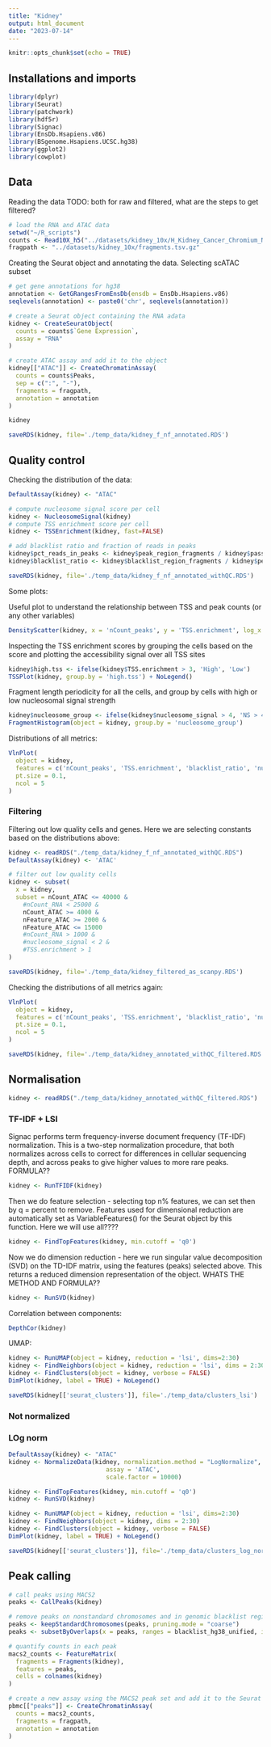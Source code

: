 ```yaml
---
title: "Kidney"
output: html_document
date: "2023-07-14"
---
```


```r
knitr::opts_chunk$set(echo = TRUE)
```

## Installations and imports

```r
library(dplyr)
library(Seurat)
library(patchwork)
library(hdf5r)
library(Signac)
library(EnsDb.Hsapiens.v86)
library(BSgenome.Hsapiens.UCSC.hg38)
library(ggplot2)
library(cowplot)
```

## Data

Reading the data
TODO: both for raw and filtered, what are the steps to get filtered?

```r
# load the RNA and ATAC data
setwd("~/R_scripts")
counts <- Read10X_h5("../datasets/kidney_10x/H_Kidney_Cancer_Chromium_Nuc_Iso_vs_SaltyEZ_vs_ComplexTissueDP_filtered_feature_bc_matrix.h5")
fragpath <- "../datasets/kidney_10x/fragments.tsv.gz"
```

Creating the Seurat object and annotating the data. 
Selecting scATAC subset

```r
# get gene annotations for hg38
annotation <- GetGRangesFromEnsDb(ensdb = EnsDb.Hsapiens.v86)
seqlevels(annotation) <- paste0('chr', seqlevels(annotation))

# create a Seurat object containing the RNA adata
kidney <- CreateSeuratObject(
  counts = counts$`Gene Expression`,
  assay = "RNA"
)

# create ATAC assay and add it to the object
kidney[["ATAC"]] <- CreateChromatinAssay(
  counts = counts$Peaks,
  sep = c(":", "-"),
  fragments = fragpath,
  annotation = annotation
)

kidney
```
```r
saveRDS(kidney, file='./temp_data/kidney_f_nf_annotated.RDS')


```

## Quality control

Checking the distribution of the data:

```r
DefaultAssay(kidney) <- "ATAC"

# compute nucleosome signal score per cell
kidney <- NucleosomeSignal(kidney)
# compute TSS enrichment score per cell
kidney <- TSSEnrichment(kidney, fast=FALSE)

# add blacklist ratio and fraction of reads in peaks
kidney$pct_reads_in_peaks <- kidney$peak_region_fragments / kidney$passed_filters * 100
kidney$blacklist_ratio <- kidney$blacklist_region_fragments / kidney$peak_region_fragments
```

```r
saveRDS(kidney, file='./temp_data/kidney_f_nf_annotated_withQC.RDS')
```

Some plots:

Useful plot to understand the relationship between TSS and peak counts (or any other variables)

```r
DensityScatter(kidney, x = 'nCount_peaks', y = 'TSS.enrichment', log_x = TRUE, quantiles = TRUE)
```

Inspecting the TSS enrichment scores by grouping the cells based on the score and plotting the accessibility signal over all TSS sites

```r
kidney$high.tss <- ifelse(kidney$TSS.enrichment > 3, 'High', 'Low')
TSSPlot(kidney, group.by = 'high.tss') + NoLegend()
```

Fragment length periodicity for all the cells, and group by cells with high or low nucleosomal signal strength

```r
kidney$nucleosome_group <- ifelse(kidney$nucleosome_signal > 4, 'NS > 4', 'NS < 4')
FragmentHistogram(object = kidney, group.by = 'nucleosome_group')
```

Distributions of all metrics:

```r
VlnPlot(
  object = kidney,
  features = c('nCount_peaks', 'TSS.enrichment', 'blacklist_ratio', 'nucleosome_signal', 'pct_reads_in_peaks'),
  pt.size = 0.1,
  ncol = 5
)
```

### Filtering 
Filtering out low quality cells and genes. Here we are selecting constants based on the distributions above:

```r
kidney <- readRDS("./temp_data/kidney_f_nf_annotated_withQC.RDS")
DefaultAssay(kidney) <- 'ATAC'

# filter out low quality cells
kidney <- subset(
  x = kidney,
  subset = nCount_ATAC <= 40000 &
    #nCount_RNA < 25000 &
    nCount_ATAC >= 4000 &
    nFeature_ATAC >= 2000 &
    nFeature_ATAC <= 15000
    #nCount_RNA > 1000 &
    #nucleosome_signal < 2 &
    #TSS.enrichment > 1
)

saveRDS(kidney, file='./temp_data/kidney_filtered_as_scanpy.RDS')
```

Checking the distributions of all metrics again:

```r
VlnPlot(
  object = kidney,
  features = c('nCount_peaks', 'TSS.enrichment', 'blacklist_ratio', 'nucleosome_signal', 'pct_reads_in_peaks'),
  pt.size = 0.1,
  ncol = 5
)
```

```r
saveRDS(kidney, file='./temp_data/kidney_annotated_withQC_filtered.RDS')
```

## Normalisation 

```r
kidney <- readRDS("./temp_data/kidney_annotated_withQC_filtered.RDS")
```


### TF-IDF + LSI

Signac performs term frequency-inverse document frequency (TF-IDF) normalization. This is a two-step normalization procedure, that both normalizes across cells to correct for differences in cellular sequencing depth, and across peaks to give higher values to more rare peaks. FORMULA??

```r
kidney <- RunTFIDF(kidney)
```

Then we do feature selection - selecting top n% features, we can set then by q = percent to remove.
Features used for dimensional reduction are automatically set as VariableFeatures() for the Seurat object by this function.
Here we will use all????

```r
kidney <- FindTopFeatures(kidney, min.cutoff = 'q0')
```

Now we do dimension reduction - here we run singular value decomposition (SVD) on the TD-IDF matrix, using the features (peaks) selected above. This returns a reduced dimension representation of the object.
WHATS THE METHOD AND FORMULA??

```r
kidney <- RunSVD(kidney)
```

Correlation between components:

```r
DepthCor(kidney)
```

UMAP:

```r
kidney <- RunUMAP(object = kidney, reduction = 'lsi', dims=2:30)
kidney <- FindNeighbors(object = kidney, reduction = 'lsi', dims = 2:30)
kidney <- FindClusters(object = kidney, verbose = FALSE)
DimPlot(kidney, label = TRUE) + NoLegend()

saveRDS(kidney[['seurat_clusters']], file='./temp_data/clusters_lsi')
```

### Not normalized


### LOg norm

```r
DefaultAssay(kidney) <- "ATAC"
kidney <- NormalizeData(kidney, normalization.method = "LogNormalize",
                           assay = 'ATAC',
                           scale.factor = 10000)

kidney <- FindTopFeatures(kidney, min.cutoff = 'q0')
kidney <- RunSVD(kidney)

kidney <- RunUMAP(object = kidney, reduction = 'lsi', dims=2:30)
kidney <- FindNeighbors(object = kidney, dims = 2:30)
kidney <- FindClusters(object = kidney, verbose = FALSE)
DimPlot(kidney, label = TRUE) + NoLegend()

saveRDS(kidney[['seurat_clusters']], file='./temp_data/clusters_log_norm.RDS')
```

## Peak calling 

```r
# call peaks using MACS2
peaks <- CallPeaks(kidney)

# remove peaks on nonstandard chromosomes and in genomic blacklist regions
peaks <- keepStandardChromosomes(peaks, pruning.mode = "coarse")
peaks <- subsetByOverlaps(x = peaks, ranges = blacklist_hg38_unified, invert = TRUE)

# quantify counts in each peak
macs2_counts <- FeatureMatrix(
  fragments = Fragments(kidney),
  features = peaks,
  cells = colnames(kidney)
)

# create a new assay using the MACS2 peak set and add it to the Seurat object
pbmc[["peaks"]] <- CreateChromatinAssay(
  counts = macs2_counts,
  fragments = fragpath,
  annotation = annotation
)
```


